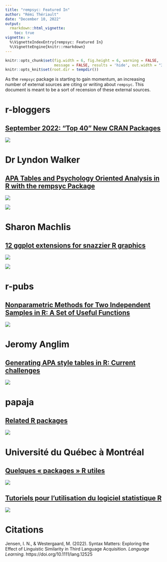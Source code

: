 ```yaml
---
title: "rempsyc: Featured In"
author: "Rémi Thériault"
date: "December 10, 2022"
output:
  rmarkdown::html_vignette:
    toc: true
vignette: >
  %\VignetteIndexEntry{rempsyc: Featured In}
  %\VignetteEngine{knitr::rmarkdown}
---
```


```r
knitr::opts_chunk$set(fig.width = 6, fig.height = 6, warning = FALSE, 
                      message = FALSE, results = 'hide', out.width = "30%")
knitr::opts_knit$set(root.dir = tempdir())
```

As the `rempsyc` package is starting to gain momentum, an increasing number of external sources are citing or writing about `rempsyc`. This document is meant to be a sort of recension of these external sources.

# r-bloggers

## [September 2022: “Top 40” New CRAN Packages](https://www.r-bloggers.com/2022/10/september-2022-top-40-new-cran-packages/)

![](https://rempsyc.remi-theriault.com/images/blog_featured/r-bloggers.png)

# Dr Lyndon Walker

## [APA Tables and Psychology Oriented Analysis in R with the rempsyc Package](https://drlyndonwalker.com/apa-tables-and-psychology-oriented-analysis-in-r-with-the-rempsyc-package/)


![](https://rempsyc.remi-theriault.com/images/blog_featured/walker.png)

![](https://rempsyc.remi-theriault.com/images/blog_featured/walker_twitter.png)

# Sharon Machlis

## [12 ggplot extensions for snazzier R graphics](https://www.infoworld.com/article/3667496/12-ggplot-extensions-for-snazzier-r-graphics.html?page=2)

![](https://rempsyc.remi-theriault.com/images/blog_featured/machlis.png)

![](https://rempsyc.remi-theriault.com/images/blog_featured/machlis_twitter.png)

# r-pubs

## [Nonparametric Methods for Two Independent Samples in R: A Set of Useful Functions](https://rpubs.com/abova/nptest)

![](https://rempsyc.remi-theriault.com/images/blog_featured/r-pubs.png)

# Jeromy Anglim

## [Generating APA style tables in R: Current challenges](http://jeromyanglim.blogspot.com/2017/03/generating-apa-style-tables-in-r.html)

![](https://rempsyc.remi-theriault.com/images/blog_featured/anglim.png)

# papaja

## [Related R packages](https://www.rdocumentation.org/packages/papaja/versions/0.1.1)

![](https://rempsyc.remi-theriault.com/images/blog_featured/papaja.png)

# Université du Québec à Montréal

## [Quelques « packages » R utiles](https://psychologie.uqam.ca/wp-content/uploads/sites/73/2022/09/Quelques-packages-R-utiles.pdf)

![](https://rempsyc.remi-theriault.com/images/blog_featured/leduc.png)

## [Tutoriels pour l’utilisation du logiciel statistique R](https://agepsycs.files.wordpress.com/2021/11/ressources_agepsy-cs_automne2021.pdf)

![](https://rempsyc.remi-theriault.com/images/blog_featured/agepsycs.png)

# Citations

Jensen, I. N., & Westergaard, M. (2022). Syntax Matters: Exploring the Effect of Linguistic Similarity in Third Language Acquisition. *Language Learning.* https://doi.org/10.1111/lang.12525
